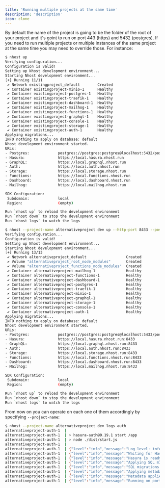 ```yaml
---
title: 'Running multiple projects at the same time'
description: 'description'
icon: clone
---
```


By default the name of the project is going to be the folder of the root of your project and it's goint to run on port 443 (https) and 5432 (postgres). If you need to run multiple projects or multiple instances of the same project at the same time you may need to override those. For instance:

```bash
$ nhost up
Verifying configuration...
Configuration is valid!
Setting up Nhost development environment...
Starting Nhost development environment...
[+] Running 11/11
 ✔ Network existingproject_default        Created                       0.0s
 ✔ Container existingproject-minio-1      Healthy                      13.9s
 ✔ Container existingproject-postgres-1   Healthy                      13.9s
 ✔ Container existingproject-traefik-1    Healthy                      13.9s
 ✔ Container existingproject-dashboard-1  Healthy                      13.9s
 ✔ Container existingproject-mailhog-1    Healthy                      13.9s
 ✔ Container existingproject-functions-1  Healthy                      13.9s
 ✔ Container existingproject-graphql-1    Healthy                      13.8s
 ✔ Container existingproject-console-1    Healthy                      18.8s
 ✔ Container existingproject-storage-1    Healthy                      13.8s
 ✔ Container existingproject-auth-1       Healthy                      18.8s
Applying migrations...
INFO nothing to apply on database: default
Nhost development environment started.
URLs:
- Postgres:             postgres://postgres:postgres@localhost:5432/postgres
- Hasura:               https://local.hasura.nhost.run
- GraphQL:              https://local.graphql.nhost.run
- Auth:                 https://local.auth.nhost.run
- Storage:              https://local.storage.nhost.run
- Functions:            https://local.functions.nhost.run
- Dashboard:            https://local.dashboard.nhost.run
- Mailhog:              https://local.mailhog.nhost.run

SDK Configuration:
 Subdomain:             local
 Region:                (empty)

Run `nhost up` to reload the development environment
Run `nhost down` to stop the development environment
Run `nhost logs` to watch the logs

$ nhost --project-name alternativeproject dev up --http-port 8433 --postgres-port 5433
Verifying configuration...
Configuration is valid!
Setting up Nhost development environment...
Starting Nhost development environment...
[+] Running 13/13
 ✔ Network alternativeproject_default                  Created               0.0s
 ✔ Volume "alternativeproject_root_node_modules"       Created               0.0s
 ✔ Volume "alternativeproject_functions_node_modules"  Created               0.0s
 ✔ Container alternativeproject-mailhog-1              Healthy              13.7s
 ✔ Container alternativeproject-functions-1            Healthy              13.7s
 ✔ Container alternativeproject-dashboard-1            Healthy              13.7s
 ✔ Container alternativeproject-postgres-1             Healthy              13.7s
 ✔ Container alternativeproject-traefik-1              Healthy              13.7s
 ✔ Container alternativeproject-minio-1                Healthy              13.7s
 ✔ Container alternativeproject-graphql-1              Healthy              13.7s
 ✔ Container alternativeproject-storage-1              Healthy              13.7s
 ✔ Container alternativeproject-console-1              Healthy              18.7s
 ✔ Container alternativeproject-auth-1                 Healthy              18.2s
Applying migrations...
INFO nothing to apply on database: default
Nhost development environment started.
URLs:
- Postgres:             postgres://postgres:postgres@localhost:5433/postgres
- Hasura:               https://local.hasura.nhost.run:8433
- GraphQL:              https://local.graphql.nhost.run:8433
- Auth:                 https://local.auth.nhost.run:8433
- Storage:              https://local.storage.nhost.run:8433
- Functions:            https://local.functions.nhost.run:8433
- Dashboard:            https://local.dashboard.nhost.run:8433
- Mailhog:              https://local.mailhog.nhost.run:8433

SDK Configuration:
 Subdomain:             local
 Region:                (empty)

Run `nhost up` to reload the development environment
Run `nhost down` to stop the development environment
Run `nhost logs` to watch the logs
```

From now on you can operate on each one of them accordingly by specifying `--project-name`:

```bash
$ nhost --project-name alternativeproject dev logs auth
alternativeproject-auth-1  |
alternativeproject-auth-1  | > hasura-auth@0.19.1 start /app
alternativeproject-auth-1  | > node ./dist/start.js
alternativeproject-auth-1  |
alternativeproject-auth-1  | {"level":"info","message":"Log level: info"}
alternativeproject-auth-1  | {"level":"info","message":"Waiting for Hasura to be ready..."}
alternativeproject-auth-1  | {"level":"info","message":"Hasura is ready"}
alternativeproject-auth-1  | {"level":"info","message":"Applying SQL migrations..."}
alternativeproject-auth-1  | {"level":"info","message":"SQL migrations applied"}
alternativeproject-auth-1  | {"level":"info","message":"Applying metadata..."}
alternativeproject-auth-1  | {"level":"info","message":"Metadata applied"}
alternativeproject-auth-1  | {"level":"info","message":"Running on port 4000"}
```


